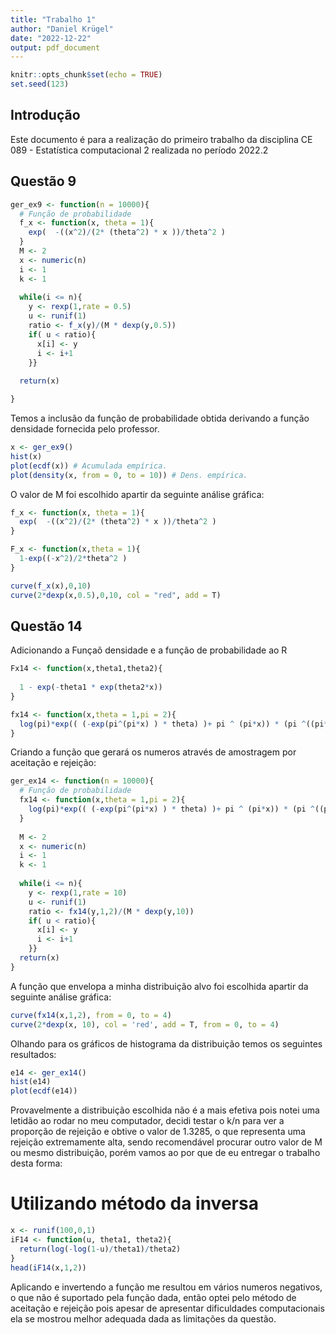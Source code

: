 ```yaml
---
title: "Trabalho 1"
author: "Daniel Krügel"
date: "2022-12-22"
output: pdf_document
---
```


```r
knitr::opts_chunk$set(echo = TRUE)
set.seed(123)
```

## Introdução

Este documento é para a realização do primeiro trabalho da disciplina CE 089 - Estatística computacional 2 realizada no período 2022.2

## Questão 9

```r
ger_ex9 <- function(n = 10000){
  # Função de probabilidade
  f_x <- function(x, theta = 1){
    exp(  -((x^2)/(2* (theta^2) * x ))/theta^2 )
  }
  M <- 2
  x <- numeric(n)
  i <- 1
  k <- 1
  
  while(i <= n){
    y <- rexp(1,rate = 0.5)
    u <- runif(1)
    ratio <- f_x(y)/(M * dexp(y,0.5))
    if( u < ratio){
      x[i] <- y
      i <- i+1
    }}
  
  return(x)

}
```

Temos a inclusão da função de probabilidade obtida derivando a função densidade fornecida pelo professor.

```r
x <- ger_ex9()
hist(x)
plot(ecdf(x)) # Acumulada empírica.
plot(density(x, from = 0, to = 10)) # Dens. empírica.
```

O valor de M foi escolhido apartir da seguinte análise gráfica:
```r
f_x <- function(x, theta = 1){
  exp(  -((x^2)/(2* (theta^2) * x ))/theta^2 )
}

F_x <- function(x,theta = 1){
  1-exp((-x^2)/2*theta^2 )
}

```


```r
curve(f_x(x),0,10)
curve(2*dexp(x,0.5),0,10, col = "red", add = T)
```

## Questão 14

Adicionando a Funçaõ densidade e a função de probabilidade ao R

```r
Fx14 <- function(x,theta1,theta2){
  
  1 - exp(-theta1 * exp(theta2*x))
}

fx14 <- function(x,theta = 1,pi = 2){
  log(pi)*exp(( (-exp(pi^(pi*x) ) * theta) )+ pi ^ (pi*x)) * (pi ^((pi*x)+1)) * theta
}
```

Criando a função que gerará os numeros através de amostragem por aceitação e rejeição:
```r
ger_ex14 <- function(n = 10000){
  # Função de probabilidade
  fx14 <- function(x,theta = 1,pi = 2){
    log(pi)*exp(( (-exp(pi^(pi*x) ) * theta) )+ pi ^ (pi*x)) * (pi ^((pi*x)+1)) * theta
  }
  
  M <- 2
  x <- numeric(n)
  i <- 1
  k <- 1
  
  while(i <= n){
    y <- rexp(1,rate = 10)
    u <- runif(1)
    ratio <- fx14(y,1,2)/(M * dexp(y,10))
    if( u < ratio){
      x[i] <- y
      i <- i+1
    }}
  return(x)
}

```


A função que envelopa a minha distribuição alvo foi escolhida apartir da seguinte análise gráfica:

```r
curve(fx14(x,1,2), from = 0, to = 4)
curve(2*dexp(x, 10), col = 'red', add = T, from = 0, to = 4)
```

Olhando para os gráficos de histograma da distribuição temos os seguintes resultados:

```r
e14 <- ger_ex14()
hist(e14)
plot(ecdf(e14))
```

Provavelmente a distribuição escolhida não é a mais efetiva pois notei uma letidão ao rodar no meu computador, decidi testar o k/n para ver a proporção de rejeição e obtive o valor de 1.3285, o que representa uma rejeição extremamente alta, sendo recomendável procurar outro valor de M ou mesmo distribuição, porém vamos ao por que de eu entregar o trabalho desta forma:

# Utilizando método da inversa

```r
x <- runif(100,0,1)
iF14 <- function(u, theta1, theta2){
  return(log(-log(1-u)/theta1)/theta2)
}
head(iF14(x,1,2))
```

Aplicando e invertendo a função me resultou em vários numeros negativos, o que não é suportado pela função dada, então optei pelo método de aceitação e rejeição pois apesar de apresentar dificuldades computacionais ela se mostrou melhor adequada dada as limitações da questão.
